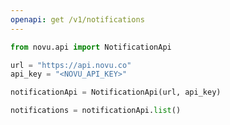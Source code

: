 ```yaml
---
openapi: get /v1/notifications
---
```


<Snippet file="apikey-warning.mdx" />

<RequestExample>

```python Python
from novu.api import NotificationApi

url = "https://api.novu.co"
api_key = "<NOVU_API_KEY>"

notificationApi = NotificationApi(url, api_key)

notifications = notificationApi.list()
```
</RequestExample>
